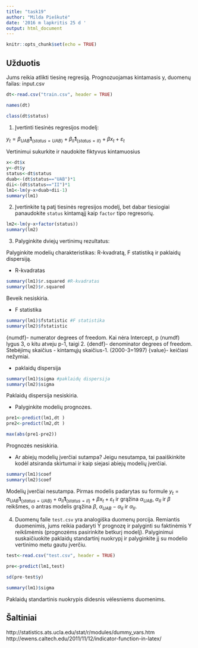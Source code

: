 ```yaml
---
title: "task19"
author: "Milda Pieškutė"
date: '2016 m lapkritis 25 d '
output: html_document
---
```


```r
knitr::opts_chunk$set(echo = TRUE)
```

## Užduotis

Jums reikia atlikti tiesinę regresiją. Prognozuojamas kintamasis y, duomenų failas: input.csv

```r

dt<-read.csv("train.csv", header = TRUE)

names(dt)

class(dt$status)

```

1. Įvertinti tiesinės regresijos modelį:



$y_t =  \beta_{UAB} \mathbf{1}_{\{status=UAB\}} + \beta_{II} \mathbf{1}_{\{status=II\}}   + \beta x_t + \varepsilon_t$

Vertinimui sukurkite ir naudokite fiktyvus kintamuosius

```r
x<-dt$x
y<-dt$y
status<-dt$status
duab<-(dt$status=="UAB")*1
dii<-(dt$status=="II")*1
lm1<-lm(y~x+duab+dii-1)
summary(lm1)
```

2. Įvertinkite tą patį tiesinės regresijos modelį, bet dabar tiesiogiai panaudokite `status` kintamąjį kaip `factor` tipo regresorių. 

```r
lm2<-lm(y~x+factor(status))
summary(lm2)
```

3. Palyginkite dviejų vertinimų rezultatus:

Palyginkite modelių charakteristikas: R-kvadratą, F statistiką ir paklaidų dispersiją.


   + R-kvadratas
```r
summary(lm1)$r.squared #R-kvadratas
summary(lm2)$r.squared
```

Beveik nesiskiria.


   + F statistika
```r
summary(lm1)$fstatistic #F statistika
summary(lm2)$fstatistic
```

{numdf}- numerator degrees of freedom. Kai nėra Intercept, p (numdf) lygus 3, o kitu atveju p-1, taigi 2.
{dendf}- denominator degrees of freedom. Stebėjimų skaičius - kintamųjų skaičius-1. (2000-3=1997)
{value}- keičiasi nežymiai.


   + paklaidų dispersija
   
```r
summary(lm1)$sigma #paklaidų dispersija
summary(lm2)$sigma

```

Paklaidų dispersija nesiskiria.

   + Palyginkite modelių prognozes.
   
```r
pre1<-predict(lm1,dt )
pre2<-predict(lm2,dt )

max(abs(pre1-pre2))

```

Prognozės nesiskiria.


 + Ar abiejų modelių įverčiai sutampa? 
 Jeigu nesutampa, tai paaiškinkite kodėl atsiranda skirtumai ir kaip siejasi abiejų modelių įverčiai.

```r
summary(lm1)$coef
summary(lm2)$coef
```
Modelių įverčiai nesutampa. Pirmas modelis padarytas su formule $y_t =  \alpha_{UAB} \mathbf{1}_{\{status=UAB\}} + \alpha_{II} \mathbf{1}_{\{status=II\}}   + \beta x_t + \varepsilon_t$ ir grąžina $\alpha_{UAB}$, $\alpha_{II}$ ir $\beta$ reikšmes, o antras modelis grąžina $\beta$, $\alpha_{UAB}-\alpha_{II}$ ir $\alpha_{II}$.


4. Duomenų faile `test.csv` yra analogiška duomenų porcija. Remiantis duomenimis, jums reikia padaryti Y prognozę ir palyginti su faktinėmis Y reikšmėmis (prognozėms pasirinkite betkurį modelį). Palyginimui suskaičiuokite paklaidų standartinį nuokrypį ir palyginkite jį su modelio vertinimo metu gautu įverčiu.

```r
test<-read.csv("test.csv", header = TRUE)

pre<-predict(lm1,test)

sd(pre-test$y)

summary(lm1)$sigma

```
Paklaidų standartinis nuokrypis didesnis vėlesniems duomenims.

## Šaltiniai

http://statistics.ats.ucla.edu/stat/r/modules/dummy_vars.htm
http://ewens.caltech.edu/2011/11/12/indicator-function-in-latex/